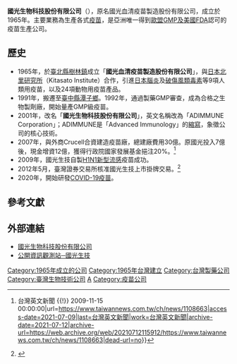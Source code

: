 {{Infobox company
| name = 國光生物科技股份有限公司
| name_en = ADIMMUNE Corporation
| logo = [[File:Adimmune_Corporation_and_Chungsuo_Yuan.jpg|200px]]
| caption = 
| type = [[股份有限公司|股份有限公司]]
| traded_as = 4142
| trading_name = 國光生物科技
| local_code_name = TW
| local_code = 33259508
| original_text = 
| fate = 
| predecessor = 國光血清疫苗製造股份有限公司
| successor = 
| foundation = {{Start date and age|1965}}
| defunct = 
| location = {{ROC-TW}}<br />[[臺中市|臺中市]][[潭子區|潭子區]][[潭興路|潭興路一段]]3號
| locations = 
| area_served = [[台灣|台灣]]
| key_people = [[董事長|董事長]]：[[詹啟賢|詹啟賢]]<br>[[總經理|總經理]]：留忠正
| industry = [[藥品製造業|藥品製造業]]
| products = 人類用疫苗<br>動物用疫苗<br>新藥研發<br>藥物的進出口
| services = 血清、疫苗、檢驗試劑、生物製劑及其原液、原料之加工製造買賣及國際代工服務
| revenue = 
| operating_income = 
| net_income = 
| aum = 
| owner = 
| num_employees = 520
| parent = 
| divisions = 
| subsid = 安特羅生技公司、夲牧生技公司
| homepage = [http://www.adimmune.com.tw/ www.adimmune.com.tw]
| slogan = 
| capital = [[新台幣|新台幣]]4,295,077,500(2021年)
| market_value = 191.78億元
| P/E ratio = 
| earnings per share = 
| Net asset value = 
| accounting_period = 
| major_shareholder =
| footnotes = 
}}
'''國光生物科技股份有限公司'''（{{lang-en|ADIMMUNE Corporation}}），原名國光血清疫苗製造股份有限公司，成立於1965年。主要業務為生產各式[[疫苗|疫苗]]，是亞洲唯一得到[[歐盟|歐盟]][[GMP|GMP及美國FDA]]認可的疫苗生產公司。

==歷史==
*1965年，於[[新北市|臺北縣]][[樹林區|樹林鎮]]成立「'''國光血清疫苗製造股份有限公司'''」，與[[日本|日本]][[北里研究所|北里研究所]]（Kitasato Institute）合作，引進[[日本腦炎|日本腦炎]]及[[破傷風|破傷風]][[類毒素|類毒素]]等9項人類用疫苗，以及24項動物用疫苗產品。
*1991年，搬遷至[[臺中縣|臺中縣]][[潭子區|潭子鄉]]。1992年，通過製藥GMP審查，成為合格之生物製劑廠，開始量產GMP級疫苗。
*2001年，改名「'''國光生物科技股份有限公司'''」，英文名稱改為「ADIMMUNE Corporation」；ADIMMUNE是「Advanced Immunology」的[[縮寫|縮寫]]，象徵公司的核心技術。
*2007年，與外商Crucell合資建造疫苗廠，總建廠費用30億。原國光投入7億後，現金增資12億，獲得行政院國家發展基金挹注20%。<ref>{{Cite web|title=H1N1疫苗研發成功 台灣生技製藥揭新頁 {{!}} 台灣英文新聞 {{!}} 2009-11-15 00:00:00|url=https://www.taiwannews.com.tw/ch/news/1108663|access-date=2021-07-09|last=台灣英文新聞|work=台灣英文新聞|archive-date=2021-07-12|archive-url=https://web.archive.org/web/20210712115912/https://www.taiwannews.com.tw/ch/news/1108663|dead-url=no}}</ref>
*2009年，國光生技自製[[H1N1新型流感|H1N1新型流感]]疫苗成功。
*2012年5月，臺灣證券交易所核准國光生技上市掛牌交易。<ref>{{Cite web|title=歷年大事紀-國光生物科技股份有限公司|url=http://www.adimmune.com.tw/about_events.php|access-date=2021-07-09|work=...|language=zh-TW|archive-date=2021-07-09|archive-url=https://web.archive.org/web/20210709184928/http://www.adimmune.com.tw/about_events.php|dead-url=no}}</ref>
*2020年，開始研發[[COVID-19疫苗|COVID-19疫苗]]。

==參考文獻==
{{reflist}}

==外部連結==
*[http://www.adimmune.com.tw/ 國光生物科技股份有限公司]{{Wayback|url=http://www.adimmune.com.tw/ |date=20100211232916 }}
*[https://mops.twse.com.tw/mops/web/t146sb05 公開資訊觀測站─國光生技] {{Wayback|url=https://mops.twse.com.tw/mops/web/t146sb05 |date=20200501204100 }}
{{Portal bar|臺灣|臺中|醫療|企業}}
[[Category:1965年成立的公司|Category:1965年成立的公司]]
[[Category:1965年台灣建立|Category:1965年台灣建立]]
[[Category:台灣製藥公司|Category:台灣製藥公司]]
[[Category:臺灣生物技術公司|Category:臺灣生物技術公司]]
[[Category:總部位於臺中市潭子區的工商業機構|A]]
[[Category:疫苗公司|Category:疫苗公司]]
